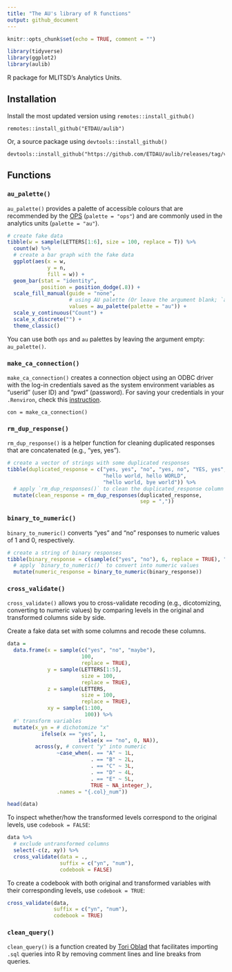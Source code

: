 ```yaml
---
title: "The AU's library of R functions"
output: github_document
---
```


```r
knitr::opts_chunk$set(echo = TRUE, comment = "")

library(tidyverse)
library(ggplot2)
library(aulib)
```


R package for MLITSD's Analytics Units.

## Installation   

Install the most updated version using `remotes::install_github()`  
```
remotes::install_github("ETDAU/aulib")
```

Or, a source package using `devtools::install_github()`    
```
devtools::install_github("https://github.com/ETDAU/aulib/releases/tag/v0.0.0.9000")
```


## Functions   

### `au_palette()`      
`au_palette()` provides a palette of accessible colours that are recommended by the [OPS](https://intra.ontario.ca/tbs/ontario-logo) (`palette = "ops"`) and are commonly used in the analytics units (`palette = "au"`).  


```r
# create fake data 
tibble(w = sample(LETTERS[1:6], size = 100, replace = T)) %>%
  count(w) %>% 
  # create a bar graph with the fake data  
  ggplot(aes(x = w,
             y = n,
             fill = w)) +
  geom_bar(stat = "identity",
           position = position_dodge(.8)) + 
  scale_fill_manual(guide = "none",
                    # using AU palette (Or leave the argument blank; `au_palette()`)
                    values = au_palette(palette = "au")) +
  scale_y_continuous("Count") +
  scale_x_discrete("") + 
  theme_classic()
```

You can use both `ops` and `au` palettes by leaving the argument empty: `au_palette()`.    


### `make_ca_connection()`       
`make_ca_connection()` creates a connection object using an ODBC driver with the log-in credentials saved as the system environment variables as "userid" (user ID) and "pwd" (password). For saving your credentials in your `.Renviron`, check this [instruction](https://github.com/ETDAU/aulib/blob/main/vignettes/odbc-credentials.Rmd).      

```
con = make_ca_connection()
```

### `rm_dup_response()`   
`rm_dup_response()` is a helper function for cleaning duplicated responses that are concatenated (e.g., "yes, yes"). 

```r
# create a vector of strings with some duplicated responses
tibble(duplicated_response = c("yes, yes", "no", "yes, no", "YES, yes",
                               "hello world, hello WORLD",
                               "hello world, bye world")) %>% 
  # apply `rm_dup_responses()` to clean the duplicated_response column  
  mutate(clean_response = rm_dup_responses(duplicated_response, 
                                           sep = ","))
```


### `binary_to_numeric()`    
`binary_to_numeric()` converts "yes" and "no" responses to numeric values of 1 and 0, respectively.  


```r
# create a string of binary responses
tibble(binary_response = c(sample(c("yes", "no"), 6, replace = TRUE), "YES")) %>% 
  # apply `binary_to_numeric()` to convert into numeric values 
  mutate(numeric_response = binary_to_numeric(binary_response))
```

### `cross_validate()`   
`cross_validate()` allows you to cross-validate recoding (e.g., dicotomizing, converting to numeric values) by comparing levels in the original and transformed columns side by side. 

Create a fake data set with some columns and recode these columns.   
```r
data =
  data.frame(x = sample(c("yes", "no", "maybe"),
                        100,
                        replace = TRUE),
             y = sample(LETTERS[1:5],
                        size = 100,
                        replace = TRUE),
             z = sample(LETTERS,
                        size = 100,
                        replace = TRUE),
             xy = sample(1:100,
                         100)) %>%
  #' transform variables 
  mutate(x_yn = # dichotomize "x"
           ifelse(x == "yes", 1,
                       ifelse(x == "no", 0, NA)),
         across(y, # convert "y" into numeric
                ~case_when(. == "A" ~ 1L,
                           . == "B" ~ 2L,
                           . == "C" ~ 3L,
                           . == "D" ~ 4L,
                           . == "E" ~ 5L,
                           TRUE ~ NA_integer_),
                .names = "{.col}_num"))

head(data)
```

To inspect whether/how the transformed levels correspond to the original levels, use `codebook = FALSE`:      
```r
data %>% 
  # exclude untransformed columns
  select(-c(z, xy)) %>% 
  cross_validate(data = .,
                 suffix = c("yn", "num"),
                 codebook = FALSE)

```

To create a codebook with both original and transformed variables with their corresponding levels, use `codebook = TRUE`:    
```r
cross_validate(data,
               suffix = c("yn", "num"),
               codebook = TRUE)

```


### `clean_query()`    
`clean_query()` is a function created by [Tori Oblad](https://stackoverflow.com/a/58446028) that facilitates importing `.sql` queries into R by removing comment lines and line breaks from queries. 



